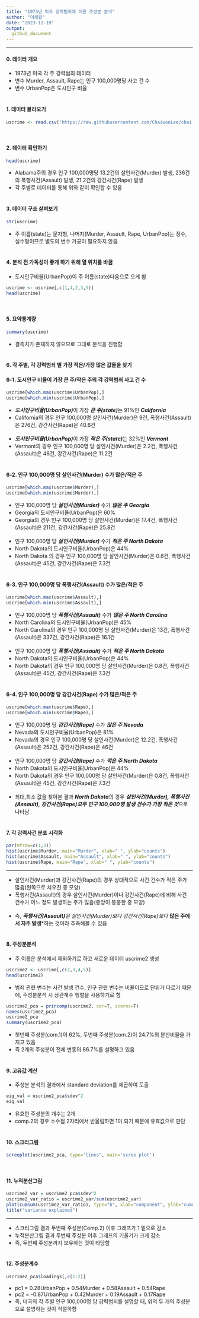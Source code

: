 ```yaml
---
title: "1973년 미국 강력범죄에 대한 주성분 분석"
author: "이채원"
date: "2023-12-19"
output:
  github_document
---
```

---
#### **0. 데이터 개요**  
- 1973년 미국 각 주 강력범죄 데이터  
- 변수 Murder, Assault, Rape는 인구 100,000명당 사고 건 수  
- 변수 UrbanPop은 도시인구 비율   
<br/>

#### **1. 데이터 불러오기**   
```r
uscrime <- read.csv('https://raw.githubusercontent.com/ChaiwonLee/chai_pjt/main/2023/uscrime/uscrime.csv?token=GHSAT0AAAAAACLY6AY3ITPBERVA7BGPLEIWZMBRUXQ',fileEncoding = "utf-8")
```
<br/>

#### **2. 데이터 확인하기**
```r
head(uscrime)
```
- Alabama주의 경우 인구 100,000명당 13.2건의 살인사건(Murder) 발생, 236건의 폭행사건(Assault) 발생, 21.2건의 강간사건(Rape) 발생
- 각 주별로 데이터를 통해 위와 같이 확인할 수 있음  
<br/>

#### **3. 데이터 구조 살펴보기**
```r
str(uscrime)
```
- 주 이름(state)는 문자형, 나머지(Murder, Assault, Rape, UrbanPop)는 정수, 실수형이므로 별도의 변수 가공이 필요하지 않음  
<br/>

#### **4. 분석 전 가독성이 좋게 하기 위해 열 위치를 바꿈**
- 도시인구비율(UrbanPop)이 주 이름(state)다음으로 오게 함
```r
uscrime <- uscrime[,c(1,4,2,3,5)]
head(uscrime)
```
<br/>

#### **5. 요약통계량**
```r
summary(uscrime)
```
- 결측치가 존재하지 않으므로 그대로 분석을 진행함  
<br/>

#### **6. 각 주별, 각 강력범죄 별 가장 적은/가장 많은 값들을 찾기**
#### **6-1. 도시인구 비율이 가장 큰 주/작은 주의 각 강력범죄 사고 건 수**
```r
uscrime[which.max(uscrime$UrbanPop),] 
uscrime[which.min(uscrime$UrbanPop),] 
```
- ***도시인구비율(UrbanPop)***이 가장 ***큰 주(state)***는 91%인 ***California***  
- California의 경우 인구 100,000명 살인사건(Murder)은 9건, 폭행사건(Assault)은 276건, 강간사건(Rape)은 40.6건  
<br/>
- ***도시인구비율(UrbanPop)***이 가장 ***작은 주(state)***는 32%인 ***Vermont***  
- Vermont의 경우 인구 100,000명 당 살인사건(Murder)은 2.2건, 폭행사건(Assault)은 48건, 강간사건(Rape)은 11.2건  
<br/>

#### **6-2. 인구 100,000명 당 살인사건(Murder) 수가 많은/적은 주**
```r
uscrime[which.max(uscrime$Murder),] 
uscrime[which.min(uscrime$Murder),] 
```
- 인구 100,000명 당 ***살인사건(Murder)*** 수가 ***많은 주*** ***Georgia***
- Georgia의 도시인구비율(UrbanPop)은 60%
- Georgia의 경우 인구 100,000명 당 살인사건(Murder)은 17.4건, 폭행사건(Assault)은 211건, 강간사건(Rape)은 25.8건  
<br/>
- 인구 100,000명 당 ***살인사건(Murder)*** 수가 ***적은 주*** ***North Dakota***
- North Dakota의 도시인구비율(UrbanPop)은 44%
- North Dakota 의 경우 인구 100,000명 당 살인사건(Murder)은 0.8건, 폭행사건(Assault)은 45건, 강간사건(Rape)은 7.3건  
<br/>

#### **6-3. 인구 100,000명 당 폭행사건(Assault) 수가 많은/적은 주**
```r
uscrime[which.max(uscrime$Assault),] 
uscrime[which.min(uscrime$Assault),] 
```
- 인구 100,000명 당 ***폭행사건(Assault)*** 수가 ***많은 주*** ***North Carolina***
- North Carolina의 도시인구비율(UrbanPop)은 45%
- North Carolina의 경우 인구 100,000명 당 살인사건(Murder)은 13건, 폭행사건(Assault)은 337건, 강간사건(Rape)은 16.1건  
<br/>
- 인구 100,000명 당 ***폭행사건(Assault)*** 수가 ***적은 주*** ***North Dakota***
- North Dakota의 도시인구비율(UrbanPop)은 44%
- North Dakota의 경우 인구 100,000명 당 살인사건(Murder)은 0.8건, 폭행사건(Assault)은 45건, 강간사건(Rape)은 7.3건  
<br/>

#### **6-4. 인구 100,000명 당 강간사건(Rape) 수가 많은/적은 주**
```r
uscrime[which.max(uscrime$Rape),] 
uscrime[which.min(uscrime$Rape),] 
```
- 인구 100,000명 당 ***강간사건(Rape)*** 수가 ***많은 주*** ***Nevada***
- Nevada의 도시인구비율(UrbanPop)은 81%
- Nevada의 경우 인구 100,000명 당 살인사건(Murder)은 12.2건, 폭행사건(Assault)은 252건, 강간사건(Rape)은 46건  
<br/>
- 인구 100,000명 당 ***강간사건(Rape)*** 수가 ***적은 주*** ***North Dakota***
- North Dakota의 도시인구비율(UrbanPop)은 44%
- North Dakota의 경우 인구 100,000명 당 살인사건(Murder)은 0.8건, 폭행사건(Assault)은 45건, 강간사건(Rape)은 7.3건  
<br/>
- 최대,최소 값을 찾아본 결과 ***North Dakota***의 경우 ***살인사건(Murder), 폭행사건(Assault), 강간사건(Rape)모두 인구 100,000명 발생 건수가 가장 적은 것***으로 나타남  
<br/>

#### **7. 각 강력사건 분포 시각화**
```r
par(mfrow=c(1,3))
hist(uscrime$Murder, main="Murder", xlab=" ", ylab="counts")
hist(uscrime$Assault, main="Assault", xlab=" ", ylab="counts")
hist(uscrime$Rape, main="Rape", xlab=" ", ylab="counts")
```
<hr/>
- 살인사건(Murder)과 강간사건(Rape)의 경우 상대적으로 사건 건수가 적은 주가 많음(왼쪽으로 치우친 종 모양)  
- 폭행사건(Assault)의 경우 살인사건(Murder)이나 강간사건(Rape)에 비해 사건 건수가 어느 정도 발생하는 주가 많음(중앙이 뚱뚱한 종 모양)  
<br/>
- 즉, ***폭행사건(Assault)**은 살인사건(Murder)보다 강간사건(Rape)보다 ***많은 주에서 자주 발생***하는 것이라 추측해볼 수 있음  
<br/>

#### **8. 주성분분석**
- 주 이름은 분석에서 제외하기로 하고 새로운 데이터 uscrime2 생성
```r
uscrime2 <- uscrime[,c(2,3,4,5)]
head(uscrime2)
```
- 범죄 관련 변수는 사건 발생 건수, 인구 관련 변수는 비율이므로 단위가 다르기 때문에, 주성분분석 시 상관계수 행렬을 사용하기로 함
```r
uscrime2_pca = princomp(uscrime2, cor=T, scores=T)
names(uscrime2_pca)
uscrime2_pca
summary(uscrime2_pca)
```
- 첫번째 주성분(com.1)이 62%, 두번째 주성분(com.2)이 24.7%의 분산비율을 가지고 있음
- 즉 2개의 주성분이 전체 변동의 86.7%를 설명하고 있음  
<br/>

#### **9. 고유값 계산**
- 주성분 분석의 결과에서 standard deviation를 제곱하여 도출
```r
eig_val = uscrime2_pca$sdev^2
eig_val
```
- 유효한 주성분의 개수는 2개
- comp.2의 경우 소수점 2자리에서 반올림하면 1이 되기 때문에 유효값으로 판단  
<br/>

#### **10. 스크리그림**
```r
screeplot(uscrime2_pca, type="lines", main='scree plot')
```
<br/>

#### **11. 누적분산그림**
```r
uscrime2_var = uscrime2_pca$sdev^2
uscrime2_var_ratio = uscrime2_var/sum(uscrime2_var)
plot(cumsum(uscrime2_var_ratio), type="b", xlab="component", ylab="cumulative proportion")
title("variance explained")
```
<hr/>
- 스크리그림 결과 두번째 주성분(Comp.2) 이후 그래프가 1 밑으로 감소
- 누적분산그림 결과 두번째 주성분 이후 그래프의 기울기가 크게 감소
- 즉, 두번째 주성분까지 보유하는 것이 타당함  
<br/>

#### **12. 주성분계수**
```r
uscrime2_pca$loadings[,c(1:2)]
```
- pc1 = 0.28UrbanPop + 0.54Murder + 0.58Assault + 0.54Rape
- pc2 = -0.87UrbanPop + 0.42Murder + 0.19Assault + 0.17Rape
- 즉, 미국의 각 주별 인구 100,000명 당 강력범죄를 설명할 때, 위의 두 개의 주성분으로 설명하는 것이 적절하함
<br/>
